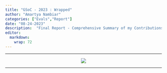 ```yaml
---
title: "GSoC - 2023 : Wrapped"
author: "Amartya Nambiar"
categories: ["Evals","Report"]
date: "08-24-2023"
description:  "Final Report - Comprehensive Summary of my Contributions"
editor: 
  markdown: 
    wrap: 72
---
```


---

<div style="text-align:center">
![](gsoc+ebi_logo.png){fig-align="center"}
</div>
---

